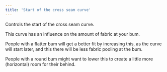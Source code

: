 ```yaml
---
title: 'Start of the cross seam curve'
---
```


Controls the start of the cross seam curve.

This curve has an influence on the amount of fabric at your bum.

People with a flatter bum will get a better fit by increasing this, as the
curve will start later, and this there will be less fabric pooling at the bum.

People with a round bum might want to lower this to create a little more
(horizontal) room for their behind.
